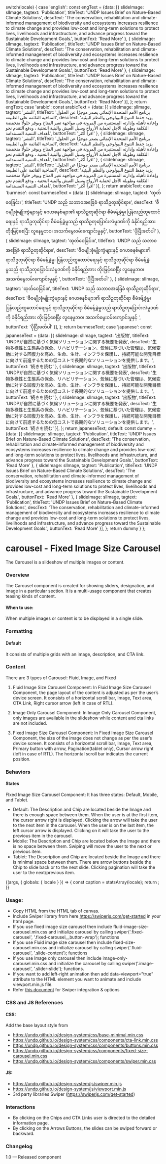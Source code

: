 

  switch(locale) {
    case 'english': const engText = {data: [{
      slideImage: slImage,
      tagtext: 'Publication',
      titleText: 'UNDP Issues Brief on Nature-Based Climate Solutions',
      descText: 'The conservation, rehabilitation and climate-informed management of biodiversity and ecosystems increases resilience to climate change and provides low-cost and long-term solutions to protect lives, livelihoods and infrastructure, and advance progress toward the Sustainable Development Goals.',
      buttonText: 'Read More'
    },
    {
      slideImage: slImage,
      tagtext: 'Publication',
      titleText: 'UNDP Issues Brief on Nature-Based Climate Solutions',
      descText: 'The conservation, rehabilitation and climate-informed management of biodiversity and ecosystems increases resilience to climate change and provides low-cost and long-term solutions to protect lives, livelihoods and infrastructure, and advance progress toward the Sustainable Development Goals.',
      buttonText: 'Read More'
    },
    {
      slideImage: slImage,
      tagtext: 'Publication',
      titleText: 'UNDP Issues Brief on Nature-Based Climate Solutions',
      descText: 'The conservation, rehabilitation and climate-informed management of biodiversity and ecosystems increases resilience to climate change and provides low-cost and long-term solutions to protect lives, livelihoods and infrastructure, and advance progress toward the Sustainable Development Goals.',
      buttonText: 'Read More'
    }],
    }; return engText;
    case 'arabic': const arabicText = {data: [{
      slideImage: slImage,
      tagtext: 'النشر',
      titleText: 'برنامج الأمم المتحدة الإنمائي يصدر موجزًا ​​عن الحلول المناخية القائمة على الطبيعة',
      descText: 'يزيد حفظ التنوع البيولوجي والنظم البيئية وإعادة تأهيله وإدارته المستنيرة من المرونة في مواجهة تغير المناخ ويوفر حلولًا منخفضة التكلفة وطويلة الأجل لحماية الأرواح وسبل العيش والبنية التحتية ، ودفع التقدم نحو أهداف التنمية المستدامة.',
      buttonText: 'اقرأ أكثر'
    },
    {
      slideImage: slImage,
      tagtext: 'النشر',
      titleText: 'برنامج الأمم المتحدة الإنمائي يصدر موجزًا ​​عن الحلول المناخية القائمة على الطبيعة',
      descText: 'يزيد حفظ التنوع البيولوجي والنظم البيئية وإعادة تأهيله وإدارته المستنيرة من المرونة في مواجهة تغير المناخ ويوفر حلولًا منخفضة التكلفة وطويلة الأجل لحماية الأرواح وسبل العيش والبنية التحتية ، ودفع التقدم نحو أهداف التنمية المستدامة.',
      buttonText: 'اقرأ أكثر'
    },
    {
      slideImage: slImage,
      tagtext: 'النشر',
      titleText: 'برنامج الأمم المتحدة الإنمائي يصدر موجزًا ​​عن الحلول المناخية القائمة على الطبيعة',
      descText: 'يزيد حفظ التنوع البيولوجي والنظم البيئية وإعادة تأهيله وإدارته المستنيرة من المرونة في مواجهة تغير المناخ ويوفر حلولًا منخفضة التكلفة وطويلة الأجل لحماية الأرواح وسبل العيش والبنية التحتية ، ودفع التقدم نحو أهداف التنمية المستدامة.',
      buttonText: 'اقرأ أكثر'
    }],
    }; return arabicText;
    case 'burmese': const burmeseText = {data: [{
      slideImage: slImage,
      tagtext: 'ထုတ်ဝေခြင်း။',
      titleText: 'UNDP သည် သဘာဝအခြေခံ ရာသီဥတုဆိုင်ရာ။',
      descText: 'ဇီဝမျိုးစုံမျိုးကွဲများနှင့် ဂေဟစနစ်များ၏ ရာသီဥတုဆိုင်ရာ စီမံခန့်ခွဲမှု၊ ပြန်လည်ထူထောင်ရေးနှင့် ရာသီဥတုဆိုင်ရာ စီမံခန့်ခွဲမှုသည် ရာသီဥတုပြောင်းလဲမှုဒဏ်ကို ခံနိုင်ရည်အား တိုးမြင့်စေပြီး လူနေမှုဘဝ၊ အသက်မွေးဝမ်းကျောင်းမှုနှင့်',
      buttonText: 'ပိုပြီးဖတ်ပါ'
    },
    {
      slideImage: slImage,
      tagtext: 'ထုတ်ဝေခြင်း။',
      titleText: 'UNDP သည် သဘာဝအခြေခံ ရာသီဥတုဆိုင်ရာ။',
      descText: 'ဇီဝမျိုးစုံမျိုးကွဲများနှင့် ဂေဟစနစ်များ၏ ရာသီဥတုဆိုင်ရာ စီမံခန့်ခွဲမှု၊ ပြန်လည်ထူထောင်ရေးနှင့် ရာသီဥတုဆိုင်ရာ စီမံခန့်ခွဲမှုသည် ရာသီဥတုပြောင်းလဲမှုဒဏ်ကို ခံနိုင်ရည်အား တိုးမြင့်စေပြီး လူနေမှုဘဝ၊ အသက်မွေးဝမ်းကျောင်းမှုနှင့် ',
      buttonText: 'ပိုပြီးဖတ်ပါ'
    },
    {
      slideImage: slImage,
      tagtext: 'ထုတ်ဝေခြင်း။',
      titleText: 'UNDP သည် သဘာဝအခြေခံ ရာသီဥတုဆိုင်ရာ။',
      descText: 'ဇီဝမျိုးစုံမျိုးကွဲများနှင့် ဂေဟစနစ်များ၏ ရာသီဥတုဆိုင်ရာ စီမံခန့်ခွဲမှု၊ ပြန်လည်ထူထောင်ရေးနှင့် ရာသီဥတုဆိုင်ရာ စီမံခန့်ခွဲမှုသည် ရာသီဥတုပြောင်းလဲမှုဒဏ်ကို ခံနိုင်ရည်အား တိုးမြင့်စေပြီး လူနေမှုဘဝ၊ အသက်မွေးဝမ်းကျောင်းမှုနှင့် ',
      buttonText: 'ပိုပြီးဖတ်ပါ'
    }],
    }; return burmeseText;
    case 'japanese': const japaneseText = {data: [{
      slideImage: slImage,
      tagtext: '出版物',
      titleText: 'UNDPが自然に基づく気候ソリューションに関する概要を発表',
      descText: '生物多様性と生態系の保全、リハビリテーション、気候に基づいた管理は、気候変動に対する回復力を高め、生命、生計、インフラを保護し、持続可能な開発目標に向けて前進するための低コストで長期的なソリューションを提供します。',
      buttonText: '続きを読む'
    },
    {
      slideImage: slImage,
      tagtext: '出版物',
      titleText: 'UNDPが自然に基づく気候ソリューションに関する概要を発表',
      descText: '生物多様性と生態系の保全、リハビリテーション、気候に基づいた管理は、気候変動に対する回復力を高め、生命、生計、インフラを保護し、持続可能な開発目標に向けて前進するための低コストで長期的なソリューションを提供します。',
      buttonText: '続きを読む'
    },
    {
      slideImage: slImage,
      tagtext: '出版物',
      titleText: 'UNDPが自然に基づく気候ソリューションに関する概要を発表',
      descText: '生物多様性と生態系の保全、リハビリテーション、気候に基づいた管理は、気候変動に対する回復力を高め、生命、生計、インフラを保護し、持続可能な開発目標に向けて前進するための低コストで長期的なソリューションを提供します。',
      buttonText: '続きを読む'
    }],
    }; return japaneseText;
    default:
    const dummy =  {data: [{
      slideImage: slImage,
      tagtext: 'Publication',
      titleText: 'UNDP Issues Brief on Nature-Based Climate Solutions',
      descText: 'The conservation, rehabilitation and climate-informed management of biodiversity and ecosystems increases resilience to climate change and provides low-cost and long-term solutions to protect lives, livelihoods and infrastructure, and advance progress toward the Sustainable Development Goals.',
      buttonText: 'Read More'
    },
    {
      slideImage: slImage,
      tagtext: 'Publication',
      titleText: 'UNDP Issues Brief on Nature-Based Climate Solutions',
      descText: 'The conservation, rehabilitation and climate-informed management of biodiversity and ecosystems increases resilience to climate change and provides low-cost and long-term solutions to protect lives, livelihoods and infrastructure, and advance progress toward the Sustainable Development Goals.',
      buttonText: 'Read More'
    },
    {
      slideImage: slImage,
      tagtext: 'Publication',
      titleText: 'UNDP Issues Brief on Nature-Based Climate Solutions',
      descText: 'The conservation, rehabilitation and climate-informed management of biodiversity and ecosystems increases resilience to climate change and provides low-cost and long-term solutions to protect lives, livelihoods and infrastructure, and advance progress toward the Sustainable Development Goals.',
      buttonText: 'Read More'
    }],
    };
    return dummy
  }
};

<Meta title="Components/UI components/Carousel/Fixed carousel"/>

# carousel - Fixed Image Size Carousel

The Carousel is a slideshow of multiple images or content.

### Overview
The Carousel component is created for showing sliders, designation, and image in a particular section. It is a multi-usage component that creates teasing kinds of content.

#### When to use:

When multiple images or content is to be displayed in a single slide.

### Formatting

#### Default
It consists of multiple grids with an image, description, and CTA link.

### Content
There are 3 types of Carousel: Fluid, Image, and Fixed
1. Fluid Image Size Carousel Component:
In Fluid Image Size Carousel Component, the page layout of the content is adjusted as per the user’s device screen. It consists of a horizontal scroll bar, Image, Text area, CTA Link, Right cursor arrow (left in case of RTL).

2. Image Only Carousel Component:
In Image Only Carousel Component, only images are available in the slideshow while content and cta links are not included.

3. Fixed Image Size Carousel Component:
In Fixed Image Size Carousel Component, the size of the image does not change as per the user’s device screen. It consists of a horizontal scroll bar, Image, Text area, Primary button with arrow, Pagination(tablet only), Cursor arrow right (left in case of RTL). The horizontal scroll bar indicates the current position.


### Behaviors

#### States
FIxed Image Size Carousel Component:
It has three states: Default, Mobile, and Tablet.

- Default: The Description and Chip are located beside the Image and there is enough space between them. When the user is at the first item, the cursor arrow right is displayed. Clicking the arrow will take the user to the next item in the carousel. When the user is on the last item, the left cursor arrow is displayed. Clicking on it will take the user to the previous item in the carousel.
- Mobile: The Description and Chip are located below the Image and there is no space between them. Swiping will move the user to the next or previous item.
- Tablet: The Description and Chip are located beside the Image and there is minimal space between them. There are arrow buttons beside the Chip to slide back or to the next slide. Clicking pagination will take the user to the next/previous item.

<Canvas>
 <Story name="Fixed carousel">
  {(args, { globals: { locale } }) => {
    const caption = statsArray(locale);
    return <FixedSizeCarousel data={caption.data} label={caption.label}></FixedSizeCarousel>;
  }}
</Story>
</Canvas>

### Usage:
- Copy HTML from the HTML tab of canvas.
- Include Swiper library from here https://swiperjs.com/get-started in your html page.
- If you use fixed image size carousel then include fluid-image-size-carousel.min.css and initialize carousel by calling swiper('.fixed-carousel', '.fixed-carousel__button-wrap'); functions
- If you use Fluid image size carousel then include fixed-size-carousel.min.css and initialize carousel by calling swiper('.fluid-carousel', '.slide-content'); functions
- If you use Image only carousel then include image-only-carousel.min.css and initialize the carousel by calling swiper('.image-carousel', '.slider-slide'); functions.
- If you want to add left-right animation then add data-viewport=”true” attribute to the HTML element you want to animate and include viewport.min.js file.
- Refer [this document](https://github.com/khawkins/undrr-mangrove/wiki/Swiper-documentation) for Swiper integration & options

### CSS and JS References

#### CSS:

Add the base layout style from
- https://undp.github.io/design-system/css/base-minimal.min.css
- https://undp.github.io/design-system/css/components/cta-link.min.css
- https://undp.github.io/design-system/css/components/buttons.min.css
- https://undp.github.io/design-system/css/components/fixed-size-carousel.min.css
- https://undp.github.io/design-system/css/components/swiper.min.css

#### JS:
- https://undp.github.io/design-system/js/swiper.min.js
- https://undp.github.io/design-system/js/viewport.min.js
- 3rd party libraries
Swiper (https://swiperjs.com/get-started)

### Interactions
- By clicking on the Chips and CTA Links user is directed to the detailed information page.
- By clicking on the Arrows Buttons, the slides can be swiped forward or backward.

### Changelog
1.0 — Released component
